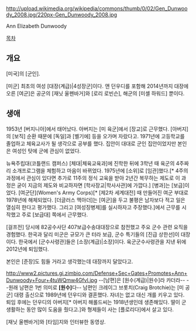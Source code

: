 http://upload.wikimedia.org/wikipedia/commons/thumb/0/02/Gen_Dunwoody_2008.jpg/220px-Gen_Dunwoody_2008.jpg

Ann Elizabeth Dunwoody

[[목차]]
== 개요 ==
[미국]의 [군인].

[미군] 최초의 여성 [대장(계급)|4성장군]이다. 앤 던우디를 포함해 2014년까지 대장에 오른 [여군]은 공군의 [재닛 울펜바거]와 [로리 로빈슨], 해군의 [미셸 하워드] 뿐이다.
== 생애 ==
1953년 [버지니아]에서 태어났다. 아버지는 [미 육군]에서 [장교]로 근무했다. [아버지]의 [보직] 순환 때문에 [독일]과 [벨기에] 등을 오가며 자랐다고. 1971년에 고등학교를 졸업하고 체육교사가 될 생각으로 공부를 했다. 집안이 대대로 군인 집안이었지만 본인은 여성인 탓에 군에 관심이 없었다.

뉴욕주립대(코틀랜드 캠퍼스) [체대|체육교육과]에 진학한 뒤에 3학년 때 육군의 4주짜리 소개프로그램을 체험하고 마음이 바뀌었다. 1975년에 [소위]로 [임관]했다.[* 4주의 과정에서 관심이 있다면 추가로 11주의 정식 교육을 받아 2년간 복무하는 제도로 이 과정은 굳이 지금의 제도와 비교하자면 [학사장교|학사사관]에 가깝다.] [병과]는 [보급]이었다. [여군단](Women's Army Corps)[* [제2차 세계대전] 때 만들어진 여군 부대로 1978년에 해체되었다. [더글러스 맥아더]는 [여군]을 두고 불평은 남자보다 적고 일은 열심히 한다고 평가했다. 그리고 [여성징병제]를 실시하자고 주장했다.]에서 근무를 시작했고 주로 [보급대] 쪽에서 근무했다.

[걸프전] 당시에 82공수사단 407보급수송대대장으로 참전했고 주요 군수 관련 요직을 경험했다. 한국과 달리 미군은 규모가 큰 터라 보급, 군수 특기들의 [진급 상한선]이 대장이다. 한국에서 [군수사령관]들은 [소장(계급)|소장]이다. 육군군수사령관을 지낸 뒤에 2012년에 퇴임했다.

본인은 [준장]도 힘들 거라고 생각했는데 대장까지 달았다고.

http://www2.pictures.gi.zimbio.com/Defense+Sec+Gates+Promotes+Ann+Dunwoody+Four+4tuWQmw4Gfvl.jpg
--[남편]은 [원수(계급)|원수]라 카더라-- --원래 남편은 1번 의미로 '''[원수]'''다-- 남편인 크레이그 브롯치(Craig Brotchie)는 [미 공군] 대령 출신으로 1989년에 던우디와 결혼했다. 자녀는 없고 대신 개를 키우고 있다. 퇴임 후에는 던우디의 아버지[* 아버지 해롤드씨는 1918년생인데 생존해있다. 딸이 군 생활하는 동안 많이 도움을 줬다고.]와 형제들이 사는 [플로리다]에서 살고 있다.

{{{#!html
<object id="flashObj" width="700" height="394" classid="clsid:D27CDB6E-AE6D-11cf-96B8-444553540000" codebase="http://download.macromedia.com/pub/shockwave/cabs/flash/swflash.cab#version=9,0,47,0"><param name="movie" value="http://c.brightcove.com/services/viewer/federated_f9?isVid=1&isUI=1" /><param name="bgcolor" value="#FFFFFF" /><param name="flashVars" value="videoId=1780385713001&linkBaseURL=http%3A%2F%2Fnation.time.com%2F2012%2F08%2F13%2Ffemale-generals-the-pentagons-first-pair-of-four-star-women%2F&playerID=1917933886001&playerKey=AQ~~,AAAAABGEUMg~,hNlIXLTZFZn-NQOazMchMDWH0SI1hX7f&domain=embed&dynamicStreaming=true" /><param name="base" value="http://admin.brightcove.com" /><param name="seamlesstabbing" value="false" /><param name="allowFullScreen" value="true" /><param name="swLiveConnect" value="true" /><param name="allowScriptAccess" value="always" /><embed src="http://c.brightcove.com/services/viewer/federated_f9?isVid=1&isUI=1" bgcolor="#FFFFFF" flashVars="videoId=1780385713001&linkBaseURL=http%3A%2F%2Fnation.time.com%2F2012%2F08%2F13%2Ffemale-generals-the-pentagons-first-pair-of-four-star-women%2F&playerID=1917933886001&playerKey=AQ~~,AAAAABGEUMg~,hNlIXLTZFZn-NQOazMchMDWH0SI1hX7f&domain=embed&dynamicStreaming=true" base="http://admin.brightcove.com" name="flashObj" width="700" height="394" seamlesstabbing="false" type="application/x-shockwave-flash" allowFullScreen="true" allowScriptAccess="always" swLiveConnect="true" pluginspage="http://www.macromedia.com/shockwave/download/index.cgi?P1_Prod_Version=ShockwaveFlash"></embed></object>
}}}
[재닛 울펜바거]와 [타임]지와 인터뷰한 동영상.
